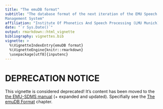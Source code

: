 ```yaml
---
title: "The emuDB format"
subtitle: "The database format of the next iteration of the EMU Speech Database
Management System"
affiliation: "Institute Of Phonetics And Speech Processing (LMU Munich)"
date: "`r Sys.Date()`"
output: rmarkdown::html_vignette
bibliography: vignettes.bib
vignette: >
  %\VignetteIndexEntry{emuDB format}
  %\VignetteEngine{knitr::rmarkdown}
  \usepackage[utf8]{inputenc}
---
```


# DEPRECATION NOTICE

This vignette is considered deprecated! It's content has been moved to
the [the EMU-SDMS manual](https://ips-lmu.github.io/The-EMU-SDMS-Manual/) (+ expanded and updated). Specifially see
the [The emuDB Format](https://ips-lmu.github.io/The-EMU-SDMS-Manual/chap-emuDB.html) chapter.
